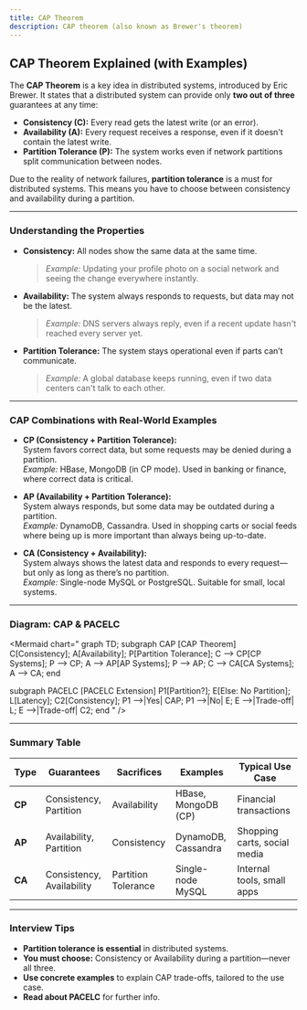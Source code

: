 ```yaml
---
title: CAP Theorem
description: CAP theorem (also known as Brewer's theorem)
---
```


## CAP Theorem Explained (with Examples)

The **CAP Theorem** is a key idea in distributed systems, introduced by Eric Brewer. It states that a distributed system can provide only **two out of three** guarantees at any time:

- **Consistency (C):** Every read gets the latest write (or an error).
- **Availability (A):** Every request receives a response, even if it doesn't contain the latest write.
- **Partition Tolerance (P):** The system works even if network partitions split communication between nodes.

Due to the reality of network failures, **partition tolerance** is a must for distributed systems. This means you have to choose between consistency and availability during a partition.

---

### Understanding the Properties

- **Consistency:** All nodes show the same data at the same time.
  > *Example:* Updating your profile photo on a social network and seeing the change everywhere instantly.
- **Availability:** The system always responds to requests, but data may not be the latest.
  > *Example:* DNS servers always reply, even if a recent update hasn't reached every server yet.
- **Partition Tolerance:** The system stays operational even if parts can’t communicate.
  > *Example:* A global database keeps running, even if two data centers can't talk to each other.

---

### CAP Combinations with Real-World Examples

- **CP (Consistency + Partition Tolerance):**  
  System favors correct data, but some requests may be denied during a partition.  
  *Example:* HBase, MongoDB (in CP mode). Used in banking or finance, where correct data is critical.

- **AP (Availability + Partition Tolerance):**  
  System always responds, but some data may be outdated during a partition.  
  *Example:* DynamoDB, Cassandra. Used in shopping carts or social feeds where being up is more important than always being up-to-date.

- **CA (Consistency + Availability):**  
  System always shows the latest data and responds to every request—but only as long as there’s no partition.  
  *Example:* Single-node MySQL or PostgreSQL. Suitable for small, local systems.

---

### Diagram: CAP & PACELC

<Mermaid
  chart="
graph TD;
  subgraph CAP [CAP Theorem]
    C[Consistency];
    A[Availability];
    P[Partition Tolerance];
    C --> CP[CP Systems];
    P --> CP;
    A --> AP[AP Systems];
    P --> AP;
    C --> CA[CA Systems];
    A --> CA;
  end

  subgraph PACELC [PACELC Extension]
    P1[Partition?];
    E[Else: No Partition];
    L[Latency];
    C2[Consistency];
    P1 -->|Yes| CAP;
    P1 -->|No| E;
    E -->|Trade-off| L;
    E -->|Trade-off| C2;
  end
"
/>

---

### Summary Table

| **Type** | **Guarantees**         | **Sacrifices**      | **Examples**            | **Typical Use Case**                  |
|----------|------------------------|---------------------|-------------------------|---------------------------------------|
| **CP**   | Consistency, Partition | Availability        | HBase, MongoDB (CP)     | Financial transactions                |
| **AP**   | Availability, Partition| Consistency         | DynamoDB, Cassandra     | Shopping carts, social media          |
| **CA**   | Consistency, Availability | Partition Tolerance | Single-node MySQL       | Internal tools, small apps            |

---

### Interview Tips

- **Partition tolerance is essential** in distributed systems.
- **You must choose:** Consistency or Availability during a partition—never all three.
- **Use concrete examples** to explain CAP trade-offs, tailored to the use case.
- **Read about PACELC** for further info.


